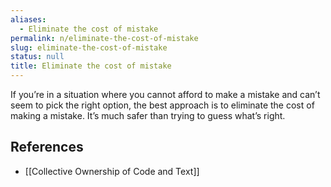 ```yaml
---
aliases:
  - Eliminate the cost of mistake
permalink: n/eliminate-the-cost-of-mistake
slug: eliminate-the-cost-of-mistake
status: null
title: Eliminate the cost of mistake
---
```

If you’re in a situation where you cannot afford to make a mistake and can’t seem to pick the right option, the best approach is to eliminate the cost of making a mistake. It’s much safer than trying to guess what’s right.

## References

- [[Collective Ownership of Code and Text]]

